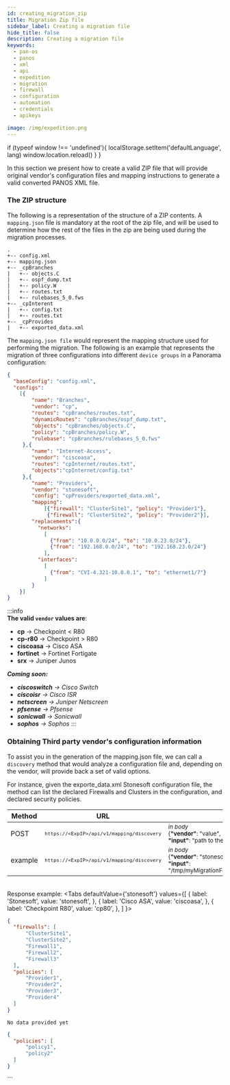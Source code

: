 ```yaml
---
id: creating_migration_zip
title: Migration Zip file
sidebar_label: Creating a migration file
hide_title: false
description: Creating a migration file
keywords:
  - pan-os
  - panos
  - xml
  - api
  - expedition
  - migration
  - firewall
  - configuration
  - automation
  - credentials
  - apikeys

image: /img/expedition.png
---  
```

  if (typeof window !== 'undefined'){
    localStorage.setItem('defaultLanguage', lang)
    window.location.reload()
  }
}  
  



In this section we present how to create a valid ZIP file that will provide original vendor's configuration files and
mapping instructions to generate a valid converted PANOS XML file.

### The ZIP structure
The following is a representation of the structure of a ZIP contents. A ``mapping.json`` file is mandatory at the root of
the zip file, and will be used to determine how the rest of the files in the zip are being used during the migration processes.
``` 
.
+-- config.xml
+-- mapping.json
+-- _cpBranches
|   +-- objects.C
|   +-- ospf_dump.txt
|   +-- policy.W
|   +-- routes.txt
|   +-- rulebases_5_0.fws
+-- _cpInterent
|   +-- config.txt
|   +-- routes.txt
+-- _cpProvides
|   +-- exported_data.xml
```

The ``mapping.json file`` would represent the mapping structure used for performing the migration.
The following is an example that represents the migration of three configurations into different ```device groups``` in a Panorama configuration:
```json
{
  "baseConfig": "config.xml",
  "configs":
    [{
        "name": "Branches",
        "vendor": "cp",
        "routes": "cpBranches/routes.txt",
        "dynamicRoutes": "cpBranches/ospf_dump.txt",
        "objects": "cpBranches/objects.C",
        "policy": "cpBranches/policy.W",
        "rulebase": "cpBranches/rulebases_5_0.fws"
     },{
        "name": "Internet-Access",
        "vendor": "ciscoasa",
        "routes": "cpInternet/routes.txt",
        "objects":"cpInternet/config.txt"
     },{
        "name": "Providers",
        "vendor": "stonesoft",
        "config": "cpProviders/exported_data.xml",
        "mapping":
            [{"firewall": "ClusterSite1", "policy": "Provider1"},
             {"firewall": "ClusterSite2", "policy": "Provider2"}],
        "replacements":{
          "networks":
            [
              {"from": "10.0.0.0/24", "to": "10.0.23.0/24"},
              {"from": "192.168.0.0/24", "to": "192.168.23.0/24"}
            ],
          "interfaces":
            [
              {"from": "CVI-4.321-10.0.0.1", "to": "ethernet1/7"}
            ]     
        }
    }]
}
```


:::info    
**The valid `vendor` values are**:  
- **cp** &rarr; Checkpoint < R80
- **cp-r80**  &rarr; Checkpoint > R80
- **ciscoasa** &rarr; Cisco ASA
- **fortinet**  &rarr; Fortinet Fortigate
- **srx**  &rarr; Juniper Junos

_**Coming soon:**_
- _**ciscoswitch** &rarr; Cisco Switch_
- _**ciscoisr** &rarr; Cisco ISR_
- _**netscreen** &rarr; Juniper Netscreen_
- _**pfsense** &rarr; Pfsense_
- _**sonicwall** &rarr; Sonicwall_
- _**sophos** &rarr; Sophos_
:::  
  
### Obtaining Third party vendor's configuration information
To assist you in the generation of the mapping.json file, we can call a ``discovery`` method that would analyze a 
configuration file and, depending on the vendor, will provide back a set of valid options.

For instance, given the exporte_data.xml Stonesoft configuration file, the method can list the declared Firewalls and Clusters 
in the configuration, and declared security policies.

| Method      | URL                                                             | Parameters |
|-------------|-----------------------------------------------------------------|------------|
| POST        | <small> `https://<ExpIP>/api/v1/mapping/discovery` </small>       | <small>_in body_<br/>{**"vendor"**: "value",<br/>**"input"**: "path to the ZIP file"}</small>|
| example     | <small> `https://<ExpIP>/api/v1/mapping/discovery` </small>       | <small>_in body_<br/>{**"vendor"**: "stonesoft",<br/>**"input"**: "/tmp/myMigrationFiles/cpProviders/exported_data.xml"}</small>| |


<br/>Response example:
<Tabs defaultValue={'stonesoft'}
values={[
{ label: 'Stonesoft', value: 'stonesoft', },
{ label: 'Cisco ASA', value: 'ciscoasa', },
{ label: 'Checkpoint R80', value: 'cp80', },
]
}>  
<TabItem value="stonesoft"> 

```json
{
  "firewalls": [
      "ClusterSite1",
      "ClusterSite2",
      "Firewall1",
      "Firewall2",
      "Firewall3"  
  ],
  "policies": [
      "Provider1",
      "Provider2",
      "Provider3",
      "Provider4" 
  ]
}
```
</TabItem> 
<TabItem value="ciscoasa"> 

```text
No data provided yet 
```
</TabItem> 
<TabItem value="cp80"> 

```json
{
  "policies": [
      "policy1",
      "policy2" 
  ]
}
```
</TabItem> 
</Tabs>  
```

